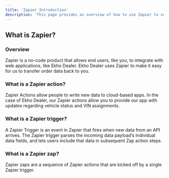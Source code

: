 ```yaml
---
title: 'Zapier Introduction'
description: 'This page provides an overview of how to use Zapier to send Ekho data back to your SaaS tools.'
---
```


## What is Zapier?

### Overview

Zapier is a no-code product that allows end users, like you, to integrate with web applications, like Ekho Dealer. Ekho Dealer uses Zapier to make it easy for us to transfer order data back to you.

### What is a Zapier action?

Zapier Actions allow people to write new data to cloud-based apps. In the case of Ekho Dealer, our Zapier actions allow you to provide our app with updates regarding vehicle status and VIN assignments.

### What is a Zapier trigger?

A Zapier Trigger is an event in Zapier that fires when new data from an API arrives. The Zapier trigger parses the incoming data payload’s individual data fields, and lets users include that data in subsequent Zap action steps.

### What is a Zapier zap?

Zapier zaps are a sequence of Zapier actions that are kicked off by a single Zapier trigger.
